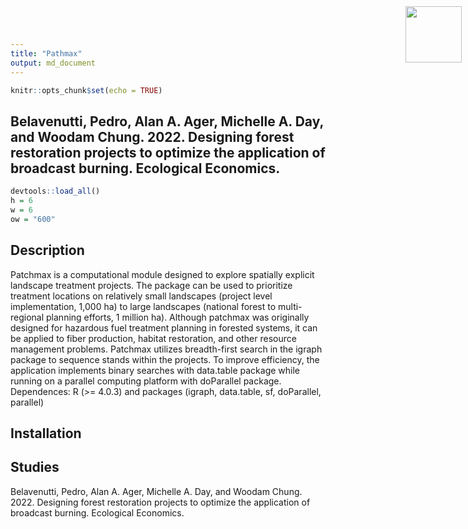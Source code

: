 ```yaml
---
title: "Pathmax"
output: md_document
---
```


```r
knitr::opts_chunk$set(echo = TRUE)
```
 
<!--- README.md is generated from README.Rmd. Please edit that file -->

## Belavenutti, Pedro, Alan A. Ager, Michelle A. Day, and Woodam Chung. 2022. Designing forest restoration projects to optimize the application of broadcast burning. Ecological Economics.

```r
devtools::load_all()
h = 6
w = 6
ow = "600"
```

<img src="man/figures/forsys_icon.png" align="right" style="height:90px!important; position:absolute; top:10px; right:10px" />

## Description

Patchmax is a computational module designed to explore spatially explicit landscape treatment projects. The package can be used to prioritize treatment locations on relatively small landscapes (project level implementation, 1,000 ha) to large landscapes (national forest to multi-regional planning efforts, 1 million ha). Although patchmax was originally designed for hazardous fuel treatment planning in forested systems, it can be applied to fiber production, habitat restoration, and other resource management problems. Patchmax utilizes breadth-first search in the igraph package to sequence stands within the projects. To improve efficiency, the application implements binary searches with data.table package while running on a parallel computing platform with doParallel package.
Dependences: R (>= 4.0.3) and packages (igraph, data.table, sf, doParallel, parallel)

## Installation

## Studies

Belavenutti, Pedro, Alan A. Ager, Michelle A. Day, and Woodam Chung. 2022. Designing forest restoration projects to optimize the application of broadcast burning. Ecological Economics.




